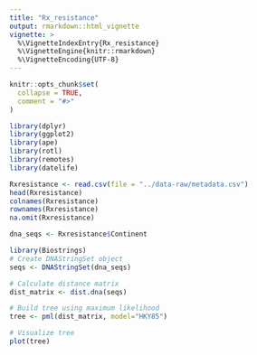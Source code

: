 ```yaml
---
title: "Rx_resistance"
output: rmarkdown::html_vignette
vignette: >
  %\VignetteIndexEntry{Rx_resistance}
  %\VignetteEngine{knitr::rmarkdown}
  %\VignetteEncoding{UTF-8}
---
```


```r
knitr::opts_chunk$set(
  collapse = TRUE,
  comment = "#>"
)
```

```r
library(dplyr)
library(ggplot2)
library(ape)
library(rotl)
library(remotes)
library(datelife)


```

```r
Rxresistance <- read.csv(file = "../data-raw/metadata.csv")
head(Rxresistance)
colnames(Rxresistance)
rownames(Rxresistance)
na.omit(Rxresistance)
```

```r
dna_seqs <- Rxresistance$Continent

library(Biostrings)
# Create DNAStringSet object
seqs <- DNAStringSet(dna_seqs)

# Calculate distance matrix
dist_matrix <- dist.dna(seqs)

# Build tree using maximum likelihood
tree <- pml(dist_matrix, model="HKY85")

# Visualize tree
plot(tree)

```

